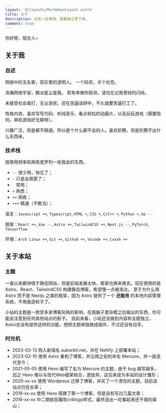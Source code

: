 ```yaml
---
layout: '@/layouts/MarkdownLayout.astro'
title: 关于
description: 总有一些事情，需要被记录下来。
comment: true
---
```


你好呀，陌生人~

## 关于我

### 自述

网络中的无名客，现实里的透明人。
一个码农，半个社恐。

浩瀚网络宇宙，黯淡星尘是我。
若有幸被你观测，请勿忘记我曾经的闪烁。

未接受社会毒打，无业游民，还在苦逼读研中，不久就要苦逼打工了。

性格内敛，喜欢写写代码、听纯音乐、看点轻松的动画片，以及玩玩游戏（需要陪同，单机游戏好无聊呀）。

兴趣广泛，但是都不精通，所以是个什么都不会的人。喜欢折腾，但是折腾不出什么东西来。

### 技术栈

按使用频率和熟练度罗列一些我会的东西。

- `--`  很少用，快忘了；
- `-`   只是会用罢了；
- ` `   常用；
- `+`   熟悉；
- `++`  熟练；
- `+++` 精通（不敢当）；

语言：`Javascript ++`, `Typescript`, `HTML +`, `CSS +`, `C/C++ +`, `Python +`, `Go --`

框架：`React ++`, `Vue --`, `Astro ++`, `TailwindCSS ++`, `Next.js --`, `PyTorch`, `Tensorflow`

环境：`Arch Linux ++`, `Git ++`, `Github ++`, `Vscode ++`, `Cxxxh ++`

## 关于本站

### 主题

一直以来都钟情于静态网站，但是前端发展太快，框架也换来换去。现在使用的是 Astro、React、TailwindCSS 构建静态博客，希望慢一点被淘汰。
至于为什么用 Astro 而不是 Nextjs 之类的框架，因为 Astro 提供了一个 **还能用** 的本地内容管理系统，不用我造轮子了。

小站的主题是一款受多家博客风格的影响，在我脑子里杂糅之后输出的东西，你可能会注意到任何其他站点的影子。
目前来看，小站还没做到内容和主题独立，Astro也没有提供这样的功能，想把主题单独做成插件，不过还没有动手。

### 时光机

- 2023-03-13 购入新域名 suborbit.net，并在 Netlify 上部署本站；
- 2023-02-10 使用 Astro 重构了博客，并沿用之前的命名 Mercure，并一直迭代至今；
- 2021-05-05 使用 Hexo 编写了名为 Mercure 的主题，由于 bug 越写越多，加之 Hexo 难以与现代Web框架结合，遂放弃。这后来成为本站的设计雏形；
- 2020-xx-xx 使用 Wordpress 迁移了博客，并买了一个漂亮的主题，目前该站点仍在长草；
- 2019-xx-xx 使用 Hexo 搭建了第一个博客，但是没有写过几篇文章；
- 2018-xx-xx 中二期疯狂魔改cnblogs样式，最终造出一坨看起来还不错的屎山；

